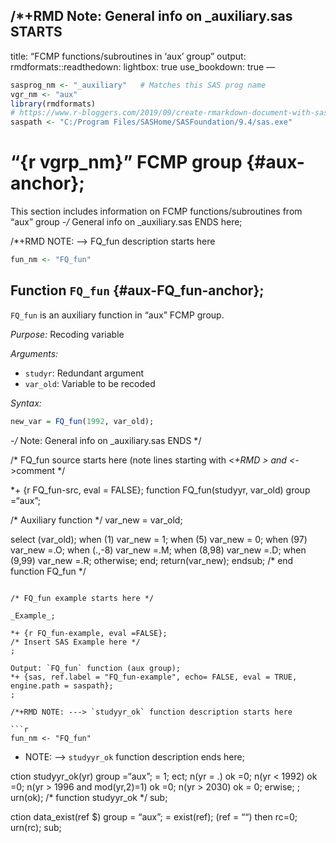 /*+RMD Note: General info on _auxiliary.sas STARTS
---
title: "FCMP functions/subroutines in 'aux' group"
output:
rmdformats::readthedown:
lightbox: true
use_bookdown: true
---
 
```r
sasprog_nm <- "_auxiliary"   # Matches this SAS prog name
vgr_nm <- "aux"
library(rmdformats)
# https://www.r-bloggers.com/2019/09/create-rmarkdown-document-with-sas-code-and-output-sas-engine/
saspath <- "C:/Program Files/SASHome/SASFoundation/9.4/sas.exe"
```
 
 
#  "{r vgrp_nm}" FCMP group {#aux-anchor};
 
This section includes information on FCMP functions/subroutines from "aux" group
-*/  * General info on _auxiliary.sas ENDS here;
 
 
/*+RMD NOTE: ---> FQ_fun description starts here
 
```r
fun_nm <- "FQ_fun"
```
 
##  Function `FQ_fun` {#aux-FQ_fun-anchor};
 
<!---  FQ_fun function description --->
`FQ_fun` is an auxiliary function in "aux" FCMP group.
 
_Purpose:_ Recoding variable
 
_Arguments:_
 
* `studyr`: Redundant argument
* `var_old`: Variable to be recoded
 
_Syntax:_
 
```r
new_var = FQ_fun(1992, var_old);
```
 
-*/  * Note: General info on _auxiliary.sas ENDS */
 
/* FQ_fun source starts here (note lines starting with <*+RMD > and <*- >comment */
 
*+ {r FQ_fun-src, eval = FALSE};
function FQ_fun(studyyr, var_old) group ="aux";
 
/* Auxiliary function */
var_new = var_old;
 
select (var_old);
when (1) var_new = 1;
when (5) var_new = 0;
when (97) var_new =.O;
when (.,-8) var_new =.M;
when (8,98) var_new =.D;
when (9,99) var_new =.R;
otherwise;
end;
return(var_new);
endsub; /* end function FQ_fun */
```
 
/* FQ_fun example starts here */
 
_Example_;
 
*+ {r FQ_fun-example, eval =FALSE};
/* Insert SAS Example here */
;
 
Output: `FQ_fun` function (aux group);
*+ {sas, ref.label = "FQ_fun-example", echo= FALSE, eval = TRUE, engine.path = saspath};
;
 
/*+RMD NOTE: ---> `studyyr_ok` function description starts here
 
```r
fun_nm <- "FQ_fun"
```
 
 
* NOTE: ---> `studyyr_ok` function description ends here;
 
 
ction studyyr_ok(yr) group ="aux";
= 1;
ect;
n(yr = .)    ok =0;
n(yr < 1992) ok =0;
n(yr > 1996 and mod(yr,2)=1) ok =0;
n(yr > 2030) ok = 0;
erwise;
;
urn(ok); /* function studyyr_ok */
sub;
 
ction data_exist(ref $) group = "aux";
= exist(ref);
(ref = "") then rc=0;
urn(rc);
sub;
 
